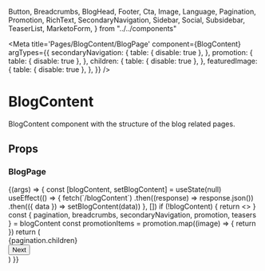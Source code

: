   Button,
  Breadcrumbs,
  BlogHead,
  Footer,
  Cta,
  Image,
  Language,
  Pagination,
  Promotion,
  RichText,
  SecondaryNavigation,
  Sidebar,
  Social,
  Subsidebar,
  TeaserList,
  MarketoForm,
} from "../../components"


<Meta
  title='Pages/BlogContent/BlogPage'
  component={BlogContent}
  argTypes={{
    secondaryNavigation: {
      table: { disable: true },
    },
    promotion: {
      table: { disable: true },
    },
    children: {
      table: { disable: true },
    },
    featuredImage: {
      table: { disable: true },
    },
  }}
/>

# BlogContent

BlogContent component with the structure of the blog related pages.

## Props

<Props of={BlogContent} />

### BlogPage

<Preview>
  <Story name='BlogPage'>
    {(args) => {
      const [blogContent, setBlogContent] = useState(null)
      useEffect(() => {
        fetch(`/blogContent`)
          .then((response) => response.json())
          .then(({ data }) => setBlogContent(data))
      }, [])
      if (!blogContent) {
        return <></>
      }
      const { pagination, breadcrumbs, secondaryNavigation, promotion, teasers } =
        blogContent
      const promotionItems = promotion.map((image) => {
        return <Image className='mb-2' key={image.src} {...image} />
      })
      return (
        <LocationProvider>
          <BlogContent
            secondaryNavigation={secondaryNavigation}
            sidebarItems={[promotionItems, ...sidebarItems]}
          >
            <div className='flex justify-between'>
              <div className='mx-1 mb-1'>
                <Breadcrumbs items={breadcrumbs.items} />
              </div>
              <div className='mx-1 mb-1'>
                <Pagination
                  previousLink={pagination.previousLink}
                  nextLink={pagination.nextLink}
                >
                  {pagination.children}
                </Pagination>
              </div>
            </div>
            <TeaserList items={teasers} />
            <div className='w-full text-right'>
              <Button className='mx-1 mb-1'>Next</Button>
            </div>
          </BlogContent>
        </LocationProvider>
      )
    }}
  </Story>
</Preview>
